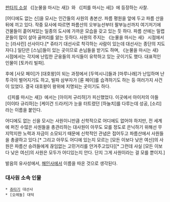 [[판타지 소설]] 《[눈물을 마시는 새]》와 《[피를 마시는 새]》에 등장하는 사찰.

[어디에도 없는 신]을 모시는 인간들의 사원의 총본산. 파름 평원을 앞에 두고 파름 산을 뒤에 끼고 있다. 작중 묘사에 따르면 파름산의 오부능선부터 팔부능선까지 여기저기에 건물들이 흩어져있는 일종의 도시에 가까운 모습을 갖고 있는 듯 하다. 파름 산에는 밀렵꾼들이 많이 살아 골머리를 앓는 듯하다. 사원의 주지는 《눈물을 마시는 새》 시점에서는 [라샤린] 선사이다.[* 쥬타기 대선사로 착각하는 사람이 있는데 대선사는 종단의 지도자다.] 일단은 [스님]들이 있는 곳이므로 손님들을 받기도 하며, 《눈물을 마시는 새》 시점에서는 각지에 난립한 군웅들의 자식들이 유학하고 있는 곳이기도 했다. 대표적인 인물이 [토카리 빌파].

후에 [사모 페이]가 [대호왕]이 되는 과정에서 [두억시니]들과 [마루나래]가 난입하며 난투극이 벌어지기도 하고, 빌파 삼부자가 [륜 페이]를 습격하기도 하는 등 여러가지 사건이 있었다. 결국 대호왕이 왕위에 지명되는 곳이기도 하다.

《[피를 마시는 새]》에서는 [아이저 규리하]가 피신했었다. 이곳에서 아이저의 아들 [이이타 규리하]는 [케이건 드라카]가 눈을 터트렸던 [하늘치]를 다루는데 성공, [소리]라는 이름을 붙인다.

어디에도 없는 신을 모시는 사원이니만큼 신학적으로 어디에도 없어야 하지만, 전 세계에 퍼진 수많은 사원들을 총관리하는 대사원이 아무도 모를 정도로 은닉하기 위해선 무지막지한 노력과 자금이 소모되기 때문에 신학적인 관념은 접어두고 파름산에서 사원들을 총괄하고 있다.[* 그리고 아무도 어디에 있는지 모르는 [모든 이보다 낮은 여신]의 사원은 파름산 승려들에게 끊임없는 고민거리를 안겨주고있다][* 그런데 사실 [모든 이보다 낮은 여신]의 사원은 모두가 어디있는지 안다. 단지 그게 사원이라는 걸 모를 뿐이지.]

발음의 유사성에서, [[해인사]]에서 이름을 따온 것으로 생각된다.

=== 대사원 소속 인물 ===
 * [[쥬타기]] 대선사
 * [오레놀] 대덕

